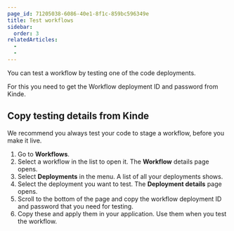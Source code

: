 ```yaml
---
page_id: 71205038-6086-40e1-8f1c-859bc596349e
title: Test workflows
sidebar:
  order: 3
relatedArticles:
  - 
  - 
---
```


You can test a workflow by testing one of the code deployments.

For this you need to get the Workflow deployment ID and password from Kinde. 

## Copy testing details from Kinde

We recommend you always test your code to stage a workflow, before you make it live. 

1. Go to **Workflows**.
2. Select a workflow in the list to open it. The **Workflow** details page opens. 
3. Select **Deployments** in the menu. A list of all your deployments shows.
4. Select the deployment you want to test. The **Deployment details** page opens. 
5. Scroll to the bottom of the page and copy the workflow deployment ID and password that you need for testing.
6. Copy these and apply them in your application. Use them when you test the workflow.
